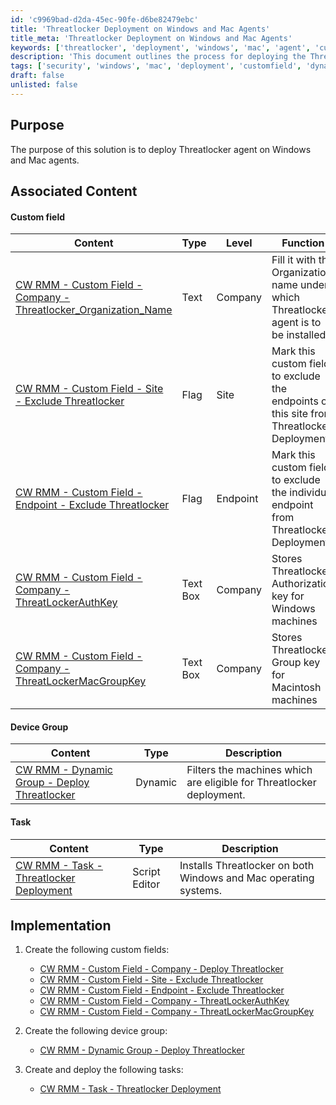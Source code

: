 ```yaml
---
id: 'c9969bad-d2da-45ec-90fe-d6be82479ebc'
title: 'Threatlocker Deployment on Windows and Mac Agents'
title_meta: 'Threatlocker Deployment on Windows and Mac Agents'
keywords: ['threatlocker', 'deployment', 'windows', 'mac', 'agent', 'customfield', 'dynamicgroup', 'task']
description: 'This document outlines the process for deploying the Threatlocker agent on both Windows and Mac operating systems. It includes necessary custom fields, device group creation, and task deployment steps to ensure successful implementation.'
tags: ['security', 'windows', 'mac', 'deployment', 'customfield', 'dynamicgroup', 'task']
draft: false
unlisted: false
---
```

## Purpose

The purpose of this solution is to deploy Threatlocker agent on Windows and Mac agents.

## Associated Content

#### Custom field

| Content                                                                                          | Type      | Level   | Function                                                                                                     |
|--------------------------------------------------------------------------------------------------|-----------|---------|--------------------------------------------------------------------------------------------------------------|
| [CW RMM - Custom Field - Company - Threatlocker_Organization_Name](https://proval.itglue.com/DOC-5078775-17730985) | Text      | Company | Fill it with the Organization name under which Threatlocker agent is to be installed                        |
| [CW RMM - Custom Field - Site - Exclude Threatlocker](https://proval.itglue.com/DOC-5078775-17730980) | Flag      | Site    | Mark this custom field to exclude the endpoints of this site from Threatlocker Deployment                   |
| [CW RMM - Custom Field - Endpoint - Exclude Threatlocker](https://proval.itglue.com/DOC-5078775-17730992) | Flag      | Endpoint| Mark this custom field to exclude the individual endpoint from Threatlocker Deployment                       |
| [CW RMM - Custom Field - Company - ThreatLockerAuthKey](https://proval.itglue.com/DOC-5078775-17730644) | Text Box  | Company | Stores Threatlocker Authorization key for Windows machines                                                  |
| [CW RMM - Custom Field - Company - ThreatLockerMacGroupKey](https://proval.itglue.com/DOC-5078775-17730977) | Text Box  | Company | Stores Threatlocker Group key for Macintosh machines                                                        |

#### Device Group

| Content                                                                                          | Type      | Description                                                                                                 |
|--------------------------------------------------------------------------------------------------|-----------|-------------------------------------------------------------------------------------------------------------|
| [CW RMM - Dynamic Group - Deploy Threatlocker](https://proval.itglue.com/DOC-5078775-17730663) | Dynamic   | Filters the machines which are eligible for Threatlocker deployment.                                        |

#### Task

| Content                                                                                          | Type          | Description                                                                                                 |
|--------------------------------------------------------------------------------------------------|---------------|-------------------------------------------------------------------------------------------------------------|
| [CW RMM - Task - Threatlocker Deployment](https://proval.itglue.com/DOC-5078775-17730645)     | Script Editor | Installs Threatlocker on both Windows and Mac operating systems.                                           |

## Implementation

1. Create the following custom fields:
   - [CW RMM - Custom Field - Company - Deploy Threatlocker](https://proval.itglue.com/DOC-5078775-17730985)
   - [CW RMM - Custom Field - Site - Exclude Threatlocker](https://proval.itglue.com/DOC-5078775-17730980)
   - [CW RMM - Custom Field - Endpoint - Exclude Threatlocker](https://proval.itglue.com/DOC-5078775-17730992)
   - [CW RMM - Custom Field - Company - ThreatLockerAuthKey](https://proval.itglue.com/DOC-5078775-17730644)
   - [CW RMM - Custom Field - Company - ThreatLockerMacGroupKey](https://proval.itglue.com/DOC-5078775-17730977)

2. Create the following device group:
   - [CW RMM - Dynamic Group - Deploy Threatlocker](https://proval.itglue.com/DOC-5078775-17730663)

3. Create and deploy the following tasks:
   - [CW RMM - Task - Threatlocker Deployment](https://proval.itglue.com/DOC-5078775-17730645)











